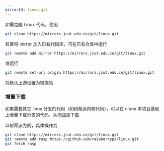 ```yaml
---
mirrorId: linux.git
---
```


如需克隆 Linux 代码，使用

```bash
git clone https://mirrors.jcut.edu.cn/git/linux.git
```

若要将 mirror 加入已有代码库，可在已有仓库中运行


```bash
git remote add mirror https://mirrors.jcut.edu.cn/git/linux.git
```

或运行

```bash
git remote set-url origin https://mirrors.jcut.edu.cn/git/linux.git
```

将默认上游设置为镜像站

### 增量下载

如果需要其它 linux 分支的代码（如树莓派内核代码），可以在 clone 本项目基础上增量下载分支的代码，从而加速下载

以树莓派为例，具体操作为

```bash
git clone https://mirrors.jcut.edu.cn/git/linux.git
git remote add rasp https://github.com/raspberrypi/linux.git
git fetch rasp
```

